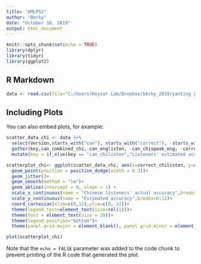```yaml
---
title: "UMLPS1"
author: "Becky"
date: "October 10, 2019"
output: html_document
---
```


```r
knitr::opts_chunk$set(echo = TRUE)
library(dplyr)
library(tidyr)
library(ggplot2)
```

## R Markdown

```r
data <- read.csv(file="C:/Users/Keysar Lab/Dropbox/becky_2019/yanting pragmatics/export/data_uml.csv", header=TRUE)
```

## Including Plots

You can also embed plots, for example:

```r

scatter_data_chi <- data %>% 
  select(Version,starts_with("can"), starts_with("correct"), -starts_with("can_minus_correct"))%>%
  gather(key,can_combined_chi,-can_englisten, -can_chispeak_eng, -correct_englisten, -correct_chilisten, -Version)%>%
  mutate(key = if_else(key == "can_chilisten","Listeners' estimated accuracy","Speakers' estimated accuracy"))

scatterplot_chi<- ggplot(scatter_data_chi, aes(x=correct_chilisten, y=can_combined_chi, color=key, shape=key)) + 
  geom_point(position = position_dodge(width = 0.3))+
  geom_jitter()+
  geom_smooth(method = "lm")+
  geom_abline(intercept = 0, slope = 1) +
  scale_x_continuous(name = "Chinese listeners' actual accuracy",breaks=0:12)+
  scale_y_continuous(name = "Estimated accuracy",breaks=0:12)+
  coord_cartesian(xlim=c(0,12),ylim=c(0, 12))+
  theme(legend.text=element_text(size=rel(1)))+ 
  theme(text = element_text(size = 20))+
  theme(legend.position="bottom")+ 
  theme(panel.grid.major = element_blank(), panel.grid.minor = element_blank(),panel.background = element_blank(), axis.line = element_line(colour = "black"))

plot(scatterplot_chi)
```

Note that the `echo = FALSE` parameter was added to the code chunk to prevent printing of the R code that generated the plot.
